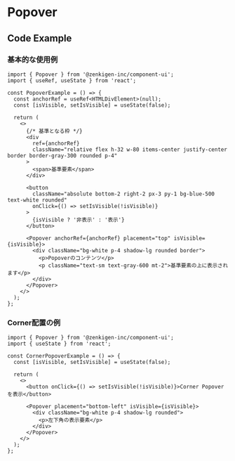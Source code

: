 
<Meta title="Popover" of={PopoverStories} />

# Popover

<Canvas />

<Controls of={Component} />

## Code Example

### 基本的な使用例

```tsx
import { Popover } from '@zenkigen-inc/component-ui';
import { useRef, useState } from 'react';

const PopoverExample = () => {
  const anchorRef = useRef<HTMLDivElement>(null);
  const [isVisible, setIsVisible] = useState(false);

  return (
    <>
      {/* 基準となる枠 */}
      <div
        ref={anchorRef}
        className="relative flex h-32 w-80 items-center justify-center border border-gray-300 rounded p-4"
      >
        <span>基準要素</span>
      </div>

      <button
        className="absolute bottom-2 right-2 px-3 py-1 bg-blue-500 text-white rounded"
        onClick={() => setIsVisible(!isVisible)}
      >
        {isVisible ? '非表示' : '表示'}
      </button>

      <Popover anchorRef={anchorRef} placement="top" isVisible={isVisible}>
        <div className="bg-white p-4 shadow-lg rounded border">
          <p>Popoverのコンテンツ</p>
          <p className="text-sm text-gray-600 mt-2">基準要素の上に表示されます</p>
        </div>
      </Popover>
    </>
  );
};
```

### Corner配置の例

```tsx
import { Popover } from '@zenkigen-inc/component-ui';
import { useState } from 'react';

const CornerPopoverExample = () => {
  const [isVisible, setIsVisible] = useState(false);

  return (
    <>
      <button onClick={() => setIsVisible(!isVisible)}>Corner Popoverを表示</button>

      <Popover placement="bottom-left" isVisible={isVisible}>
        <div className="bg-white p-4 shadow-lg rounded">
          <p>左下角の表示要素</p>
        </div>
      </Popover>
    </>
  );
};
```
